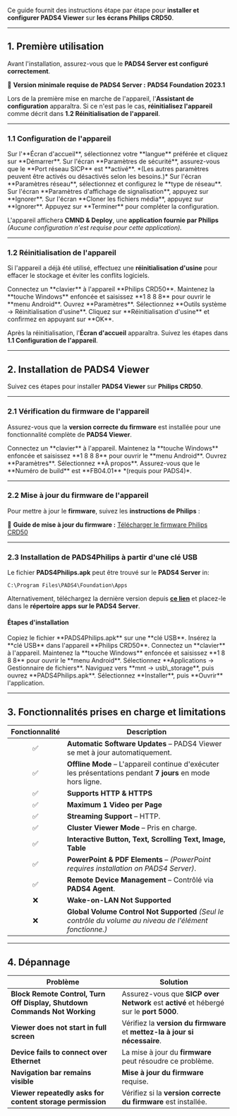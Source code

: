 Ce guide fournit des instructions étape par étape pour **installer et configurer PADS4 Viewer** sur **les écrans Philips CRD50**.

***

## **1. Première utilisation**

Avant l'installation, assurez-vous que le **PADS4 Server est configuré correctement**.

📌 **Version minimale requise de PADS4 Server :** **PADS4 Foundation 2023.1**

Lors de la première mise en marche de l'appareil, l'**Assistant de configuration** apparaîtra. Si ce n'est pas le cas, **réinitialisez l'appareil** comme décrit dans **1.2 Réinitialisation de l'appareil**.

***

### **1.1 Configuration de l'appareil**

<Steps>
  <Step title="Première étape">
    Sur l'**Écran d'accueil**, sélectionnez votre **langue** préférée et cliquez sur **Démarrer**.
  </Step>

  <Step title="Deuxième étape">
    Sur l'écran **Paramètres de sécurité**, assurez-vous que le **Port réseau SICP** est **activé**. *(Les autres paramètres peuvent être activés ou désactivés selon les besoins.)*
  </Step>

  <Step title="Troisième étape">
    Sur l'écran **Paramètres réseau**, sélectionnez et configurez le **type de réseau**.
  </Step>

  <Step title="Quatrième étape">
    Sur l'écran **Paramètres d'affichage de signalisation**, appuyez sur **Ignorer**.
  </Step>

  <Step title="Cinquième étape">
    Sur l'écran **Cloner les fichiers média**, appuyez sur **Ignorer**.
  </Step>

  <Step title="Sixième étape">
    Appuyez sur **Terminer** pour compléter la configuration.
  </Step>
</Steps>

L'appareil affichera **CMND & Deploy**, une **application fournie par Philips** *(Aucune configuration n'est requise pour cette application).*

***

### **1.2 Réinitialisation de l'appareil**

Si l'appareil a déjà été utilisé, effectuez une **réinitialisation d'usine** pour effacer le stockage et éviter les conflits logiciels.

<Steps>
  <Step title="Première étape">
    Connectez un **clavier** à l'appareil **Philips CRD50**.
  </Step>

  <Step title="Deuxième étape">
    Maintenez la **touche Windows** enfoncée et saisissez **1 8 8 8** pour ouvrir le **menu Android**.
  </Step>

  <Step title="Troisième étape">
    Ouvrez **Paramètres**.
  </Step>

  <Step title="Quatrième étape">
    Sélectionnez **Outils système → Réinitialisation d'usine**.
  </Step>

  <Step title="Cinquième étape">
    Cliquez sur **Réinitialisation d'usine** et confirmez en appuyant sur **OK**.
  </Step>
</Steps>

Après la réinitialisation, l'**Écran d'accueil** apparaîtra. Suivez les étapes dans **1.1 Configuration de l'appareil**.

***

## **2. Installation de PADS4 Viewer**

Suivez ces étapes pour installer **PADS4 Viewer** sur **Philips CRD50**.

***

### **2.1 Vérification du firmware de l'appareil**

Assurez-vous que la **version correcte du firmware** est installée pour une fonctionnalité complète de **PADS4 Viewer**.

<Steps>
  <Step title="Première étape">
    Connectez un **clavier** à l'appareil.
  </Step>

  <Step title="Deuxième étape">
    Maintenez la **touche Windows** enfoncée et saisissez **1 8 8 8** pour ouvrir le **menu Android**.
  </Step>

  <Step title="Troisième étape">
    Ouvrez **Paramètres**.
  </Step>

  <Step title="Quatrième étape">
    Sélectionnez **À propos**.
  </Step>

  <Step title="Cinquième étape">
    Assurez-vous que le **Numéro de build** est **FB04.01** *(requis pour PADS4)*.
  </Step>
</Steps>

***

### **2.2 Mise à jour du firmware de l'appareil**

Pour mettre à jour le **firmware**, suivez les **instructions de Philips** :

📌 **Guide de mise à jour du firmware :** [Télécharger le firmware Philips CRD50](#)

***

### **2.3 Installation de PADS4Philips à partir d'une clé USB**

Le fichier **PADS4Philips.apk** peut être trouvé sur le **PADS4 Server** in:

```
C:\Program Files\PADS4\Foundation\Apps
```

Alternativement, téléchargez la dernière version depuis [**ce lien**](http://go.pads4.com/?fwlink=1006) et placez-le dans le **répertoire apps sur le PADS4 Server**.

#### **Étapes d'installation**

<Steps>
  <Step title="Première étape">
    Copiez le fichier **PADS4Philips.apk** sur une **clé USB**.
  </Step>

  <Step title="Deuxième étape">
    Insérez la **clé USB** dans l'appareil **Philips CRD50**.
  </Step>

  <Step title="Troisième étape">
    Connectez un **clavier** à l'appareil.
  </Step>

  <Step title="Quatrième étape">
    Maintenez la **touche Windows** enfoncée et saisissez **1 8 8 8** pour ouvrir le **menu Android**.
  </Step>

  <Step title="Cinquième étape">
    Sélectionnez **Applications → Gestionnaire de fichiers**.
  </Step>

  <Step title="Étape Six">
    Naviguez vers **mnt → usb\_storage**, puis ouvrez **PADS4Philips.apk**.
  </Step>

  <Step title="Étape Sept">
    Sélectionnez **Installer**, puis **Ouvrir** l'application.
  </Step>
</Steps>

***

## **3. Fonctionnalités prises en charge et limitations**

| Fonctionnalité | Description                                                                                                 |
| :------------: | ----------------------------------------------------------------------------------------------------------- |
|        ✅       | **Automatic Software Updates** – PADS4 Viewer se met à jour automatiquement.                                |
|        ✅       | **Offline Mode** – L'appareil continue d'exécuter les présentations pendant **7 jours** en mode hors ligne. |
|        ✅       | **Supports HTTP & HTTPS**                                                                                   |
|        ✅       | **Maximum 1 Video per Page**                                                                                |
|        ✅       | **Streaming Support** – HTTP.                                                                               |
|        ✅       | **Cluster Viewer Mode** – Pris en charge.                                                                   |
|        ✅       | **Interactive Button, Text, Scrolling Text, Image, Table**                                                  |
|        ✅       | **PowerPoint & PDF Elements** – *(PowerPoint requires installation on PADS4 Server)*.                       |
|        ✅       | **Remote Device Management** – Contrôlé via **PADS4 Agent**.                                                |
|        ❌       | **Wake-on-LAN Not Supported**                                                                               |
|        ❌       | **Global Volume Control Not Supported** *(Seul le contrôle du volume au niveau de l'élément fonctionne.)*   |

***

## **4. Dépannage**

| **Problème**                                                              | **Solution**                                                                           |
| ------------------------------------------------------------------------- | -------------------------------------------------------------------------------------- |
| **Block Remote Control, Turn Off Display, Shutdown Commands Not Working** | Assurez-vous que **SICP over Network** est **activé** et hébergé sur le **port 5000**. |
| **Viewer does not start in full screen**                                  | Vérifiez la **version du firmware** et **mettez-la à jour si nécessaire**.             |
| **Device fails to connect over Ethernet**                                 | La mise à jour du **firmware** peut résoudre ce problème.                              |
| **Navigation bar remains visible**                                        | **Mise à jour du firmware** requise.                                                   |
| **Viewer repeatedly asks for content storage permission**                 | Vérifiez si la **version correcte du firmware** est installée.                         |
